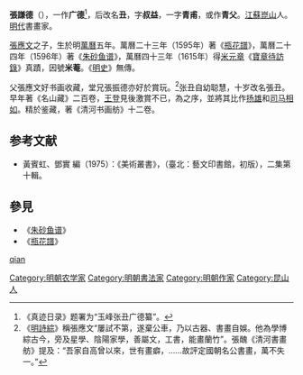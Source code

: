 '''張謙德'''（{{bd|1577年||1643年||}}），一作'''广德'''<ref>《真迹日录》题署为“玉峰张丑广德纂”。</ref>，后改名'''丑'''，字'''叔益'''，一字'''青甫'''，或作'''青父'''。[[江蘇|江蘇]][[崑山|崑山]]人。[[明代|明代]]書畫家。

[[張應文|張應文]]之子，生於明[[萬曆|萬曆]]五年。萬曆二十三年（1595年）著《[[瓶花譜|瓶花譜]]》，萬曆二十四年（1596年）著《[[朱砂鱼谱|朱砂鱼谱]]》，萬曆四十三年（1615年）得[[米元章|米元章]]《[[寶章待訪錄|寶章待訪錄]]》真蹟，因號'''米菴'''。《[[明史|明史]]》無傳。

父張應文好书画收藏，堂兄張振德亦好於賞玩。<ref>《[[明詩綜|明詩綜]]》稱張應文“屢試不第，遂棄公車，乃以古器、書畫自娛。他為學博綜古今，旁及星學、陰陽家學，善屬文，工書，能畫蘭竹”。張醜《清河書畫舫》提及：“吾家自高曾以來，世有畫癖，……故評定國朝名公書畫，萬不失一。”</ref>张丑自幼聪慧，十岁改名張丑。早年著《名山藏》二百卷，[[王登|王登]]見後激賞不已，為之序，並將其比作[[扬雄|扬雄]]和[[司马相如|司马相如]]。精於鉴藏，著《清河书画舫》十二卷。

== 参考文献 ==
{{Reflist}}
* 黃賓虹、鄧實 編（1975）：《美術叢書》，（臺北：藝文印書館，初版），二集第十輯。

== 參見 ==
* 《[[朱砂鱼谱|朱砂鱼谱]]》
* 《[[瓶花譜|瓶花譜]]》

{{normdaten}}
{{DEFAULTSORT:zhang qiande}}
[[Category:明朝农学家|Category:明朝农学家]]
[[Category:明朝書法家|Category:明朝書法家]]
[[Category:明朝作家|Category:明朝作家]]
[[cat:张姓|qian]]
[[Category:昆山人|Category:昆山人]]
{{明朝人物小作品}}